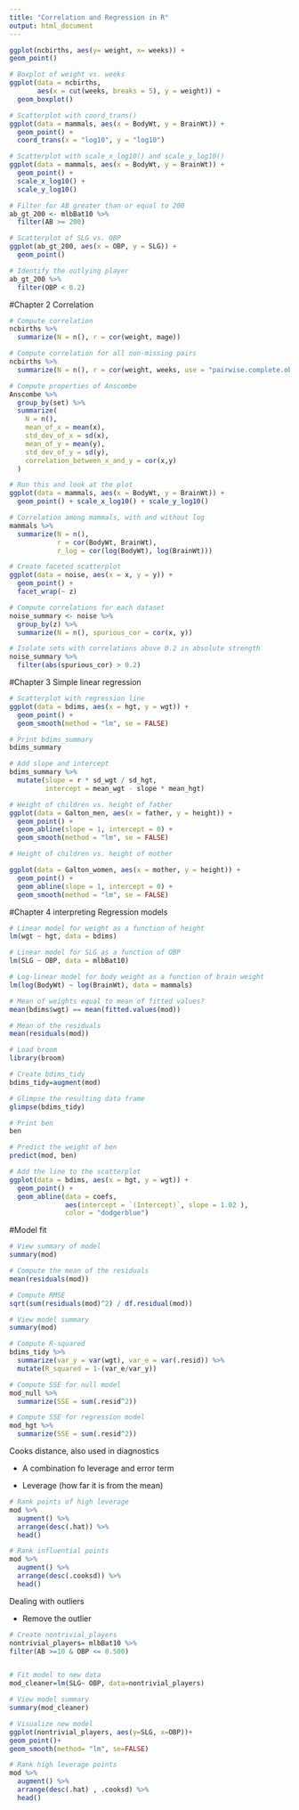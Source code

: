 ```yaml
---
title: "Correlation and Regression in R"
output: html_document
---
```


```r
ggplot(ncbirths, aes(y= weight, x= weeks)) +
geom_point()
```

```r
# Boxplot of weight vs. weeks
ggplot(data = ncbirths, 
       aes(x = cut(weeks, breaks = 5), y = weight)) + 
  geom_boxplot()

```


```r
# Scatterplot with coord_trans()
ggplot(data = mammals, aes(x = BodyWt, y = BrainWt)) +
  geom_point() + 
  coord_trans(x = "log10", y = "log10")
```

```r
# Scatterplot with scale_x_log10() and scale_y_log10()
ggplot(data = mammals, aes(x = BodyWt, y = BrainWt)) +
  geom_point() +
  scale_x_log10() + 
  scale_y_log10()
```


```r
# Filter for AB greater than or equal to 200
ab_gt_200 <- mlbBat10 %>% 
  filter(AB >= 200)

# Scatterplot of SLG vs. OBP
ggplot(ab_gt_200, aes(x = OBP, y = SLG)) +
  geom_point()

# Identify the outlying player
ab_gt_200 %>%
  filter(OBP < 0.2)
```


#Chapter 2 Correlation 

```r
# Compute correlation
ncbirths %>%
  summarize(N = n(), r = cor(weight, mage))

# Compute correlation for all non-missing pairs
ncbirths %>%
  summarize(N = n(), r = cor(weight, weeks, use = "pairwise.complete.obs"))
```


```r
# Compute properties of Anscombe
Anscombe %>%
  group_by(set) %>%
  summarize(
    N = n(), 
    mean_of_x = mean(x), 
    std_dev_of_x = sd(x), 
    mean_of_y = mean(y), 
    std_dev_of_y = sd(y), 
    correlation_between_x_and_y = cor(x,y)
  )
```


```r
# Run this and look at the plot
ggplot(data = mammals, aes(x = BodyWt, y = BrainWt)) +
  geom_point() + scale_x_log10() + scale_y_log10()

# Correlation among mammals, with and without log
mammals %>%
  summarize(N = n(), 
            r = cor(BodyWt, BrainWt), 
            r_log = cor(log(BodyWt), log(BrainWt)))
```


```r
# Create faceted scatterplot
ggplot(data = noise, aes(x = x, y = y)) +
  geom_point() + 
  facet_wrap(~ z)

# Compute correlations for each dataset
noise_summary <- noise %>%
  group_by(z) %>%
  summarize(N = n(), spurious_cor = cor(x, y))

# Isolate sets with correlations above 0.2 in absolute strength
noise_summary %>%
  filter(abs(spurious_cor) > 0.2)
```


#Chapter 3 Simple linear regression


```r
# Scatterplot with regression line
ggplot(data = bdims, aes(x = hgt, y = wgt)) + 
  geom_point() + 
  geom_smooth(method = "lm", se = FALSE)
```


```r
# Print bdims_summary
bdims_summary

# Add slope and intercept
bdims_summary %>%
  mutate(slope = r * sd_wgt / sd_hgt, 
         intercept = mean_wgt - slope * mean_hgt)
```

```r
# Height of children vs. height of father
ggplot(data = Galton_men, aes(x = father, y = height)) +
  geom_point() + 
  geom_abline(slope = 1, intercept = 0) + 
  geom_smooth(method = "lm", se = FALSE)

# Height of children vs. height of mother

ggplot(data = Galton_women, aes(x = mother, y = height)) +
  geom_point() + 
  geom_abline(slope = 1, intercept = 0) + 
  geom_smooth(method = "lm", se = FALSE)
```


#Chapter 4 interpreting Regression models

```r
# Linear model for weight as a function of height
lm(wgt ~ hgt, data = bdims)

# Linear model for SLG as a function of OBP
lm(SLG ~ OBP, data = mlbBat10)

# Log-linear model for body weight as a function of brain weight
lm(log(BodyWt) ~ log(BrainWt), data = mammals)
```

```r
# Mean of weights equal to mean of fitted values?
mean(bdims$wgt) == mean(fitted.values(mod))

# Mean of the residuals
mean(residuals(mod))
```

```r
# Load broom
library(broom)

# Create bdims_tidy
bdims_tidy=augment(mod)

# Glimpse the resulting data frame
glimpse(bdims_tidy)
```

```r
# Print ben
ben

# Predict the weight of ben
predict(mod, ben)
```

```r
# Add the line to the scatterplot
ggplot(data = bdims, aes(x = hgt, y = wgt)) + 
  geom_point() + 
  geom_abline(data = coefs, 
              aes(intercept = `(Intercept)`, slope = 1.02 ),  
              color = "dodgerblue")
```


#Model fit


```r
# View summary of model
summary(mod)

# Compute the mean of the residuals
mean(residuals(mod))

# Compute RMSE
sqrt(sum(residuals(mod)^2) / df.residual(mod))
```

```r
# View model summary
summary(mod)

# Compute R-squared
bdims_tidy %>%
  summarize(var_y = var(wgt), var_e = var(.resid)) %>%
  mutate(R_squared = 1-(var_e/var_y))
```

```r
# Compute SSE for null model
mod_null %>%
  summarize(SSE = sum(.resid^2))

# Compute SSE for regression model
mod_hgt %>%
  summarize(SSE = sum(.resid^2))
```

Cooks distance, also used in diagnostics

- A combination fo leverage and error term

- Leverage (how far it is from the mean)

```r
# Rank points of high leverage
mod %>%
  augment() %>%
  arrange(desc(.hat)) %>%
  head()
```

```r
# Rank influential points
mod %>%
  augment() %>%
  arrange(desc(.cooksd)) %>%
  head()
```

Dealing with outliers

- Remove the outlier


```r
# Create nontrivial_players
nontrivial_players= mlbBat10 %>%
filter(AB >=10 & OBP <= 0.500)


# Fit model to new data
mod_cleaner=lm(SLG~ OBP, data=nontrivial_players)

# View model summary
summary(mod_cleaner)

# Visualize new model
ggplot(nontrivial_players, aes(y=SLG, x=OBP))+
geom_point()+
geom_smooth(method= "lm", se=FALSE)
```


```r
# Rank high leverage points
mod %>%
  augment() %>%
  arrange(desc(.hat) , .cooksd) %>%
  head()
```

